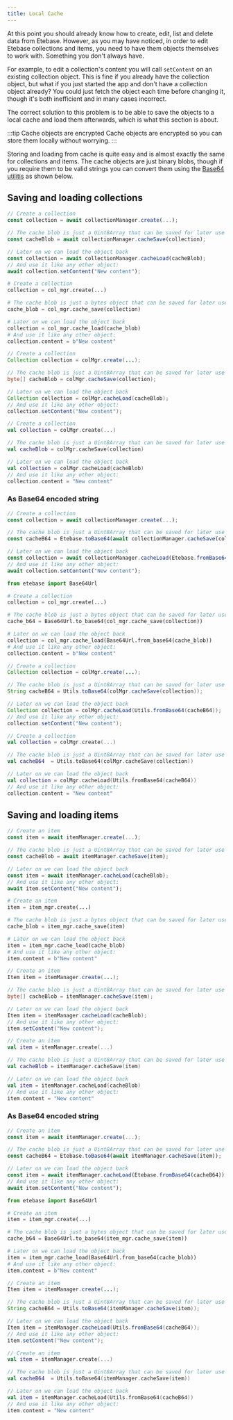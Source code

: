 ```yaml
---
title: Local Cache
---
```




At this point you should already know how to create, edit, list and delete data from Etebase.
However, as you may have noticed, in order to edit Etebase collections and items, you need to have them objects themselves to work with. Something you don't always have.

For example, to edit a collection's content you will call `setContent` on an existing collection object.
This is fine if you already have the collection object, but what if you just started the app and don't have a collection object already?
You could just fetch the object each time before changing it, though it's both inefficient and in many cases incorrect.

The correct solution to this problem is to be able to save the objects to a local cache and load them afterwards, which is what this section is about.

:::tip Cache objects are encrypted
Cache objects are encrypted so you can store them locally without worrying.
:::

Storing and loading from cache is quite easy and is almost exactly the same for collections and items. The cache objects are just binary blobs, though if you require them to be valid strings you can convert them using the [Base64 utilitis](../api/utilities#base64) as shown below.

## Saving and loading collections

<CodeTabs>
<TabItem value="js">

```js
// Create a collection
const collection = await collectionManager.create(...);

// The cache blob is just a Uint8Array that can be saved for later use
const cacheBlob = await collectionManager.cacheSave(collection);

// Later on we can load the object back
const collection = await collectionManager.cacheLoad(cacheBlob);
// And use it like any other object:
await collection.setContent("New content");
```

</TabItem>
<TabItem value="py">

```python
# Create a collection
collection = col_mgr.create(...)

# The cache blob is just a bytes object that can be saved for later use
cache_blob = col_mgr.cache_save(collection)

# Later on we can load the object back
collection = col_mgr.cache_load(cache_blob)
# And use it like any other object:
collection.content = b"New content"
```

</TabItem>
<TabItem value="java">

```java
// Create a collection
Collection collection = colMgr.create(...);

// The cache blob is just a Uint8Array that can be saved for later use
byte[] cacheBlob = colMgr.cacheSave(collection);

// Later on we can load the object back
Collection collection = colMgr.cacheLoad(cacheBlob);
// And use it like any other object:
collection.setContent("New content");
```

</TabItem>
<TabItem value="kt">

```kotlin
// Create a collection
val collection = colMgr.create(...)

// The cache blob is just a Uint8Array that can be saved for later use
val cacheBlob = colMgr.cacheSave(collection)

// Later on we can load the object back
val collection = colMgr.cacheLoad(cacheBlob)
// And use it like any other object:
collection.content = "New content"
```

</TabItem>
</CodeTabs>

### As Base64 encoded string

<CodeTabs>
<TabItem value="js">

```js
// Create a collection
const collection = await collectionManager.create(...);

// The cache blob is just a Uint8Array that can be saved for later use
const cacheB64 = Etebase.toBase64(await collectionManager.cacheSave(collection));

// Later on we can load the object back
const collection = await collectionManager.cacheLoad(Etebase.fromBase64(cacheB64));
// And use it like any other object:
await collection.setContent("New content");
```

</TabItem>
<TabItem value="py">

```python
from etebase import Base64Url

# Create a collection
collection = col_mgr.create(...)

# The cache blob is just a bytes object that can be saved for later use
cache_b64 = Base64Url.to_base64(col_mgr.cache_save(collection))

# Later on we can load the object back
collection = col_mgr.cache_load(Base64Url.from_base64(cache_blob))
# And use it like any other object:
collection.content = b"New content"
```

</TabItem>
<TabItem value="java">

```java
// Create a collection
Collection collection = colMgr.create(...);

// The cache blob is just a Uint8Array that can be saved for later use
String cacheB64 = Utils.toBase64(colMgr.cacheSave(collection));

// Later on we can load the object back
Collection collection = colMgr.cacheLoad(Utils.fromBase64(cacheB64));
// And use it like any other object:
collection.setContent("New content");
```

</TabItem>
<TabItem value="kt">

```kotlin
// Create a collection
val collection = colMgr.create(...)

// The cache blob is just a Uint8Array that can be saved for later use
val cacheB64  = Utils.toBase64(colMgr.cacheSave(collection))

// Later on we can load the object back
val collection = colMgr.cacheLoad(Utils.fromBase64(cacheB64))
// And use it like any other object:
collection.content = "New content"
```

</TabItem>
</CodeTabs>


## Saving and loading items

<CodeTabs>
<TabItem value="js">

```js
// Create an item
const item = await itemManager.create(...);

// The cache blob is just a Uint8Array that can be saved for later use
const cacheBlob = await itemManager.cacheSave(item);

// Later on we can load the object back
const item = await itemManager.cacheLoad(cacheBlob);
// And use it like any other object:
await item.setContent("New content");
```

</TabItem>
<TabItem value="py">

```python
# Create an item
item = item_mgr.create(...)

# The cache blob is just a bytes object that can be saved for later use
cache_blob = item_mgr.cache_save(item)

# Later on we can load the object back
item = item_mgr.cache_load(cache_blob)
# And use it like any other object:
item.content = b"New content"
```

</TabItem>
<TabItem value="java">

```java
// Create an item
Item item = itemManager.create(...);

// The cache blob is just a Uint8Array that can be saved for later use
byte[] cacheBlob = itemManager.cacheSave(item);

// Later on we can load the object back
Item item = itemManager.cacheLoad(cacheBlob);
// And use it like any other object:
item.setContent("New content");
```

</TabItem>
<TabItem value="kt">

```kotlin
// Create an item
val item = itemManager.create(...)

// The cache blob is just a Uint8Array that can be saved for later use
val cacheBlob = itemManager.cacheSave(item)

// Later on we can load the object back
val item = itemManager.cacheLoad(cacheBlob)
// And use it like any other object:
item.content = "New content"
```

</TabItem>
</CodeTabs>

### As Base64 encoded string

<CodeTabs>
<TabItem value="js">

```js
// Create an item
const item = await itemManager.create(...);

// The cache blob is just a Uint8Array that can be saved for later use
const cacheB64 = Etebase.toBase64(await itemManager.cacheSave(item));

// Later on we can load the object back
const item = await itemManager.cacheLoad(Etebase.fromBase64(cacheB64));
// And use it like any other object:
await item.setContent("New content");
```

</TabItem>
<TabItem value="py">

```python
from etebase import Base64Url

# Create an item
item = item_mgr.create(...)

# The cache blob is just a bytes object that can be saved for later use
cache_b64 = Base64Url.to_base64(item_mgr.cache_save(item))

# Later on we can load the object back
item = item_mgr.cache_load(Base64Url.from_base64(cache_blob))
# And use it like any other object:
item.content = b"New content"
```

</TabItem>
<TabItem value="java">

```java
// Create an item
Item item = itemManager.create(...);

// The cache blob is just a Uint8Array that can be saved for later use
String cacheB64 = Utils.toBase64(itemManager.cacheSave(item));

// Later on we can load the object back
Item item = itemManager.cacheLoad(Utils.fromBase64(cacheB64));
// And use it like any other object:
item.setContent("New content");
```

</TabItem>
<TabItem value="kt">

```kotlin
// Create an item
val item = itemManager.create(...)

// The cache blob is just a Uint8Array that can be saved for later use
val cacheB64  = Utils.toBase64(itemManager.cacheSave(item))

// Later on we can load the object back
val item = itemManager.cacheLoad(Utils.fromBase64(cacheB64))
// And use it like any other object:
item.content = "New content"
```

</TabItem>
</CodeTabs>
